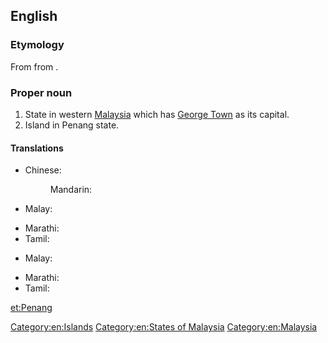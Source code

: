 ==English==
{{wikipedia}}

===Etymology===
From {{etyl|ms|en}} {{term|pinang|lang=ms}} from {{term|Pulau Pinang|lang=ms}}.

===Proper noun===
{{en-proper noun}}

# State in western [[Malaysia]] which has [[George Town]] as its capital.
# Island in Penang state.

====Translations====
{{trans-top|state in Malaysia}}
* Chinese:
*: Mandarin: {{t-needed|cmn}}
* Malay: {{t|ms|Pulau Pinang}}
{{trans-mid}}
* Marathi: {{t|mr|पेनांग|tr=penāṃga|sc=Deva}}
* Tamil: {{t|ta|பினாங்கு|sc=Hans}}
{{trans-bottom}}
{{trans-top|island in Malaysia}}
* Malay: {{t|ms|Pulau Pinang}}
{{trans-mid}}
* Marathi: {{t|mr|पेनांग|tr=penāṃga|sc=Deva}}
* Tamil: {{t-needed|ta}}
{{trans-bottom}}

[[Category:en:Islands]]
[[Category:en:States of Malaysia]]
[[Category:en:Malaysia]]

[[et:Penang]]